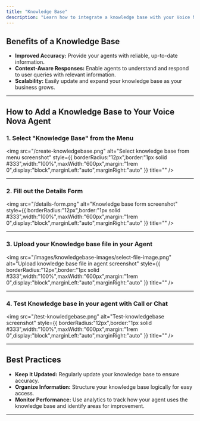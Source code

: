 ```yaml
---
title: "Knowledge Base"
description: "Learn how to integrate a knowledge base with your Voice Nova agents to provide accurate, context-aware responses."
---
```


## Benefits of a Knowledge Base

- **Improved Accuracy:** Provide your agents with reliable, up-to-date information.
- **Context-Aware Responses:** Enable agents to understand and respond to user queries with relevant information.
- **Scalability:** Easily update and expand your knowledge base as your business grows.

---

## How to Add a Knowledge Base to Your Voice Nova Agent

### 1. Select "Knowledge Base" from the Menu

<img
  src="/create-knowledgebase.png"
  alt="Select knowledge base from menu screenshot"
  style={{ borderRadius:"12px",border:"1px solid #333",width:"100%",maxWidth:"600px",margin:"1rem 0",display:"block",marginLeft:"auto",marginRight:"auto" }}
  title=""
/>

---

### 2. Fill out the Details Form

<img
  src="/details-form.png"
  alt="Knowledge base form screenshot"
  style={{ borderRadius:"12px",border:"1px solid #333",width:"100%",maxWidth:"600px",margin:"1rem 0",display:"block",marginLeft:"auto",marginRight:"auto" }}
  title=""
/>

---

### 3. Upload your Knowledge base file in your Agent

<img
  src="/images/knowledgebase-images/select-file-image.png"
  alt="Upload knowledge base file in agent screenshot"
  style={{ borderRadius:"12px",border:"1px solid #333",width:"100%",maxWidth:"600px",margin:"1rem 0",display:"block",marginLeft:"auto",marginRight:"auto" }}
  title=""
/>

---

### 4. Test Knowledge base in your agent with Call or Chat

<img
  src="/test-knowledgebase.png"
  alt="Test-knowledgebase screenshot"
  style={{ borderRadius:"12px",border:"1px solid #333",width:"100%",maxWidth:"600px",margin:"1rem 0",display:"block",marginLeft:"auto",marginRight:"auto" }}
  title=""
/>

---

## Best Practices

- **Keep it Updated:** Regularly update your knowledge base to ensure accuracy.
- **Organize Information:** Structure your knowledge base logically for easy access.
- **Monitor Performance:** Use analytics to track how your agent uses the knowledge base and identify areas for improvement.

---
